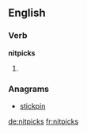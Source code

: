 ==English==

===Verb===
'''nitpicks'''

# {{third-person singular of|nitpick}}

===Anagrams===
* [[stickpin#English|stickpin]]

[[de:nitpicks]]
[[fr:nitpicks]]